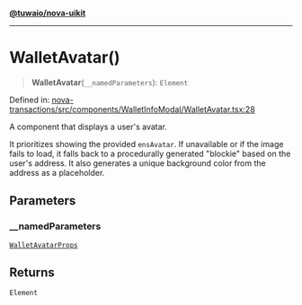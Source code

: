 [**@tuwaio/nova-uikit**](../../../README.md)

***

# WalletAvatar()

> **WalletAvatar**(`__namedParameters`): `Element`

Defined in: [nova-transactions/src/components/WalletInfoModal/WalletAvatar.tsx:28](https://github.com/TuwaIO/nova-uikit/blob/87cfc2dd068381a9f9b057c1747513f099faa808/packages/nova-transactions/src/components/WalletInfoModal/WalletAvatar.tsx#L28)

A component that displays a user's avatar.

It prioritizes showing the provided `ensAvatar`. If unavailable or if the image fails to load,
it falls back to a procedurally generated "blockie" based on the user's address.
It also generates a unique background color from the address as a placeholder.

## Parameters

### \_\_namedParameters

[`WalletAvatarProps`](../type-aliases/WalletAvatarProps.md)

## Returns

`Element`
